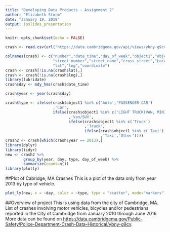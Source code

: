 ---
title: "Developing Data Products - Assignment 2"
author: "Elizabeth Storm"
date: "January 19, 2019"
output: ioslides_presentation
---

```{r setup, include=FALSE}
knitr::opts_chunk$set(echo = FALSE)

crash <- read.csv(url("https://data.cambridgema.gov/api/views/ybny-g9cv/rows.csv?accessType=DOWNLOAD"))

colnames(crash) <- c("number","date_time","day_of_week","object1","object2",
                     "street_number","street_name","cross_street","Location",
                     "lat","lng","coordinate")
crash <- crash[!is.na(crash$lat),]
crash <- crash[!is.na(crash$lng),]
library(lubridate)
crash$day <- mdy_hms(crash$date_time)

crash$year <- year(crash$day)

crash$type <- ifelse(crash$object1 %in% c('Auto','PASSENGER CAR')
                     ,'Car',
                     ifelse(crash$object1 %in% c('LIGHT TRUCK(VAN, MINI VAN, PICK-UP, SPORT UTILITY)')
                            ,'Van/SUV',
                            ifelse(crash$object1 %in% c('Truck')
                                   ,'Truck',
                                   ifelse(crash$object1 %in% c('Taxi')
                                          ,'Taxi','Other'))))
crash2 <- crash[which(crash$year == 2013),]
library(dplyr)
library(tidyr)
new <- crash2 %>%
        group_by(year, day, type, day_of_week) %>%
        summarize(count=n())
library(plotly)
```

##Plot of Cabridge, MA Crashes
This is a plot of the data only from year 2013 by type of vehicle.


```{r plot1, echo=FALSE, warning=FALSE}
plot_ly(new, x = ~day, color = ~type, type = "scatter", mode="markers")
```

##Overview of project
This is using data from the city of Cambridge, MA. List of crashes involving motor vehicles, bicycles and/or pedestrians reported in the City of Cambridge from January 2010 through June 2016 More data can be found on  <https://data.cambridgema.gov/Public-Safety/Police-Department-Crash-Data-Historical/ybny-g9cv>.

